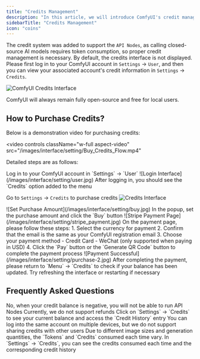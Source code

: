 ```yaml
---
title: "Credits Management"
description: "In this article, we will introduce ComfyUI's credit management features, including how to obtain, use, and view credits."
sidebarTitle: "Credits Management"
icon: "coins"
---
```


The credit system was added to support the `API Nodes`, as calling closed-source AI models requires token consumption, so proper credit management is necessary. By default, the credits interface is not displayed. Please first log in to your ComfyUI account in `Settings` -> `User`, and then you can view your associated account's credit information in `Settings` -> `Credits`.

![ComfyUI Credits Interface](/images/interface/setting/menu-credits.jpg)

<Note>
ComfyUI will always remain fully open-source and free for local users.
</Note>

## How to Purchase Credits?

Below is a demonstration video for purchasing credits:

<video
  controls
  className="w-full aspect-video"
  src="/images/interface/setting/Buy_Credits_Flow.mp4"
></video>

Detailed steps are as follows:

<Steps>

<Step title="Log in to your ComfyUI account">
Log in to your ComfyUI account in `Settings` -> `User`
![Login Interface](/images/interface/setting/user.jpg)
</Step>

<Step title="Go to `Settings` -> `Credits` to purchase credits">
After logging in, you should see the `Credits` option added to the menu

Go to `Settings` -> `Credits` to purchase credits
![Credits Interface](/images/interface/setting/purchase-1.jpg)
</Step>

<Step title="Set the amount of credits to purchase">
![Set Purchase Amount](/images/interface/setting/buy.jpg)
In the popup, set the purchase amount and click the `Buy` button
</Step>

<Step title="Make payment through Stripe">
![Stripe Payment Page](/images/interface/setting/stripe_payment.jpg)
On the payment page, please follow these steps:
1. Select the currency for payment
2. Confirm that the email is the same as your ComfyUI registration email
3. Choose your payment method
  - Credit Card
  - WeChat (only supported when paying in USD)
4. Click the `Pay` button or the `Generate QR Code` button to complete the payment process
</Step>

<Step title="Complete payment and check your credit balance">
![Payment Successful](/images/interface/setting/purchase-2.jpg)
After completing the payment, please return to `Menu` -> `Credits` to check if your balance has been updated. Try refreshing the interface or restarting if necessary
</Step>

</Steps>

## Frequently Asked Questions

<AccordionGroup>
  <Accordion title="Can credits go negative?">
    No, when your credit balance is negative, you will not be able to run API Nodes
  </Accordion>

  <Accordion title="Can I get a refund for unused credits?">
  Currently, we do not support refunds
  </Accordion>
    <Accordion title="How do I check my current balance and usage?">
  Click on `Settings` -> `Credits` to see your current balance and access the `Credit History` entry
  </Accordion>

<Accordion title="Can I share my credits with other users?">
  You can log into the same account on multiple devices, but we do not support sharing credits with other users
  </Accordion>

  <Accordion title="How do I know how many credits I've consumed each time?">
  Due to different image sizes and generation quantities, the `Tokens` and `Credits` consumed each time vary. In `Settings` -> `Credits`, you can see the credits consumed each time and the corresponding credit history
  </Accordion>
</AccordionGroup>